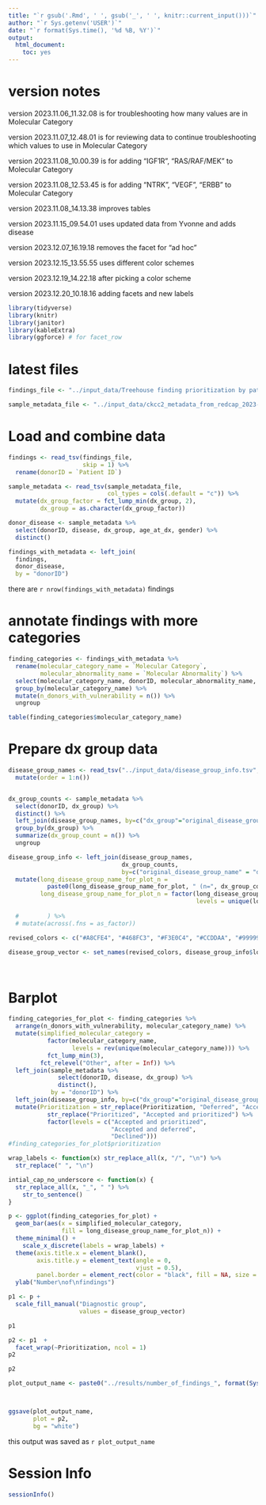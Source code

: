 ```yaml
---
title: "`r gsub('.Rmd', ' ', gsub('_', ' ', knitr::current_input()))`"
author: "`r Sys.getenv('USER')`"
date: "`r format(Sys.time(), '%d %B, %Y')`"
output:
  html_document:
    toc: yes
---
```

  
# version notes

version 2023.11.06_11.32.08 is for troubleshooting how many values are in Molecular Category

version 2023.11.07_12.48.01 is for reviewing data to continue troubleshooting which values to use in Molecular Category

version 2023.11.08_10.00.39 is for adding "IGF1R", "RAS/RAF/MEK" to Molecular Category

version 2023.11.08_12.53.45 is for adding "NTRK", "VEGF", "ERBB" to Molecular Category

version 2023.11.08_14.13.38 improves tables

version 2023.11.15_09.54.01 uses updated data from Yvonne and adds disease

version 2023.12.07_16.19.18 removes the facet for "ad hoc"

version 2023.12.15_13.55.55 uses different color schemes

version 2023.12.19_14.22.18 after picking a color scheme

version 2023.12.20_10.18.16 adding facets and new labels



```r

library(tidyverse)
library(knitr)
library(janitor)
library(kableExtra)
library(ggforce) # for facet_row
```


# latest files
```r

findings_file <- "../input_data/Treehouse finding prioritization by patient-eTable8_2023.11.15_09.44.25.txt"

sample_metadata_file <- "../input_data/ckcc2_metadata_from_redcap_2023-11-09_10.34.27.tsv"

```


# Load and combine data
```r


findings <- read_tsv(findings_file,
                     skip = 1) %>%
  rename(donorID = `Patient ID`)

```


```r



sample_metadata <- read_tsv(sample_metadata_file,
                            col_types = cols(.default = "c")) %>%
  mutate(dx_group_factor = fct_lump_min(dx_group, 2),
         dx_group = as.character(dx_group_factor))

donor_disease <- sample_metadata %>%
  select(donorID, disease, dx_group, age_at_dx, gender) %>%
  distinct() 

```




```r

findings_with_metadata <- left_join(
  findings,
  donor_disease,
  by = "donorID")

```

there are `r nrow(findings_with_metadata) ` findings


# annotate findings with more categories
```r

finding_categories <- findings_with_metadata %>%
  rename(molecular_category_name = `Molecular Category`,
         molecular_abnormality_name = `Molecular Abnormality`) %>%
  select(molecular_category_name, donorID, molecular_abnormality_name, Prioritization) %>%
  group_by(molecular_category_name) %>%
  mutate(n_donors_with_vulnerability = n()) %>%
  ungroup

table(finding_categories$molecular_category_name)

```


# Prepare dx group data
```r

disease_group_names <- read_tsv("../input_data/disease_group_info.tsv", col_types = cols(.default = "c")) %>%
  mutate(order = 1:n())


dx_group_counts <- sample_metadata %>%
  select(donorID, dx_group) %>% 
  distinct() %>%
  left_join(disease_group_names, by=c("dx_group"="original_disease_group_name")) %>%
  group_by(dx_group) %>%
  summarize(dx_group_count = n()) %>%
  ungroup

disease_group_info <- left_join(disease_group_names,
                                dx_group_counts,
                                by=c("original_disease_group_name" = "dx_group")) %>%
  mutate(long_disease_group_name_for_plot_n = 
           paste0(long_disease_group_name_for_plot, " (n=", dx_group_count, ")"),
         long_disease_group_name_for_plot_n = factor(long_disease_group_name_for_plot_n,
                                                     levels = unique(long_disease_group_name_for_plot_n)))
         
  #        ) %>%
  # mutate(across(.fns = as_factor))

revised_colors <- c("#A8CFE4", "#468FC3", "#F3E0C4", "#CCDDAA", "#999999")

disease_group_vector <- set_names(revised_colors, disease_group_info$long_disease_group_name_for_plot_n)




```


# Barplot
```r

finding_categories_for_plot <- finding_categories %>%
  arrange(n_donors_with_vulnerability, molecular_category_name) %>%
  mutate(simplified_molecular_category = 
           factor(molecular_category_name,
                  levels = rev(unique(molecular_category_name))) %>%
           fct_lump_min(3),
         fct_relevel("Other", after = Inf)) %>%
  left_join(sample_metadata %>%
              select(donorID, disease, dx_group) %>%
              distinct(), 
            by = "donorID") %>%
  left_join(disease_group_info, by=c("dx_group"="original_disease_group_name"))  %>%
  mutate(Prioritization = str_replace(Prioritization, "Deferred", "Accepted and deferred") %>%
           str_replace("Prioritized", "Accepted and prioritized") %>%
           factor(levels = c("Accepted and prioritized",
                             "Accepted and deferred",
                             "Declined")))
#finding_categories_for_plot$prioritization                                       

wrap_labels <- function(x) str_replace_all(x, "/", "\n") %>%
  str_replace(" ", "\n")

intial_cap_no_underscore <- function(x) {
  str_replace_all(x, "_", " ") %>%
    str_to_sentence()
}

```


```r

p <- ggplot(finding_categories_for_plot) +
  geom_bar(aes(x = simplified_molecular_category,
               fill = long_disease_group_name_for_plot_n)) +
  theme_minimal() +
    scale_x_discrete(labels = wrap_labels) +
  theme(axis.title.x = element_blank(),
        axis.title.y = element_text(angle = 0,
                                    vjust = 0.5),
        panel.border = element_rect(color = "black", fill = NA, size = 0.5)) +
  ylab("Number\nof\nfindings")
```

```r

p1 <- p +
  scale_fill_manual("Diagnostic group",
                    values = disease_group_vector) 

p1 
```


```r

p2 <- p1  +
  facet_wrap(~Prioritization, ncol = 1)
p2
```


```r

p2 

plot_output_name <- paste0("../results/number_of_findings_", format(Sys.time(), "%Y_%m_%d-%H_%M_%S_%Y"), ".png")



ggsave(plot_output_name,
       plot = p2,
       bg = "white")

```

this output was saved as `r plot_output_name`





# Session Info
```r
sessionInfo()
```

